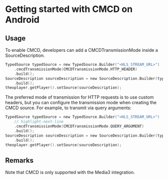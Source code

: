 # Getting started with CMCD on Android


<Intro />

## Usage

To enable CMCD, developers can add a CMCDTransmissionMode inside a SourceDescription.

```kotlin
TypedSource typedSource = new TypedSource.Builder("<HLS_STREAM_URL>")
    .cmcdTransmissionMode(CMCDTransmissionMode.HTTP_HEADER)
    .build();
SourceDescription sourceDescription = new SourceDescription.Builder(typedSource)
    .build();
theoplayer.getPlayer().setSource(sourceDescription);
```

The preferred mode of transmission for HTTP requests is to use custom headers, but you can configure the transmission mode when creating the CMCD source. For example, to transmit via query arguments:

```kotlin
TypedSource typedSource = new TypedSource.Builder("<HLS_STREAM_URL>")
    // highlight-next-line
    .cmcdTransmissionMode(CMCDTransmissionMode.QUERY_ARGUMENT)
    .build();
SourceDescription sourceDescription = new SourceDescription.Builder(typedSource)
    .build();
theoplayer.getPlayer().setSource(sourceDescription);
```

## Remarks

Note that CMCD is only supported with the Media3 integration.
